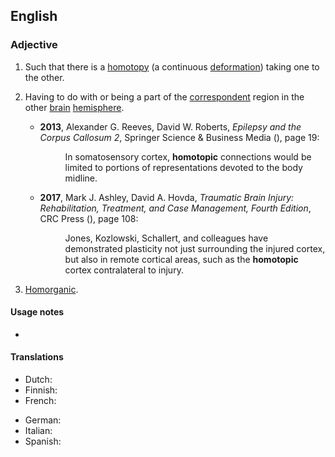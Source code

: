 ==English==
{{wikipedia}}

===Adjective===
{{en-adj|-}}

# {{lb|en|topology|of two [[continuous]] [[map]]s}} Such that there is a [[homotopy]] (a continuous [[deformation]]) taking one to the other.
#: {{ux|en|''f'' and ''g'' are '''homotopic'''.}}
# {{lb|en|neuroscience}} Having to do with or being a part of the [[correspondent]] region in the other [[brain]] [[hemisphere]].
#* '''2013''', Alexander G. Reeves, David W. Roberts, ''Epilepsy and the Corpus Callosum 2'', Springer Science & Business Media ({{ISBN|9781489914279}}), page 19:
#*: In somatosensory cortex, '''homotopic''' connections would be limited to portions of representations devoted to the body midline.
#* '''2017''', Mark J. Ashley, David A. Hovda, ''Traumatic Brain Injury: Rehabilitation, Treatment, and Case Management, Fourth Edition'', CRC Press ({{ISBN|9781498710329}}), page 108:
#*: Jones, Kozlowski, Schallert, and colleagues have demonstrated plasticity not just surrounding the injured cortex, but also in remote cortical areas, such as the '''homotopic''' cortex contralateral to injury.
# {{lb|en|phonetics|rare}} [[homorganic|Homorganic]].

====Usage notes====
* {{en-usage-equal}}

====Translations====
{{trans-top|(topology) such that there is a homotopy taking one to the other}}
* Dutch: {{t|nl|homotopisch}}
* Finnish: {{t|fi|homotooppinen}}
* French: {{t+|fr|homotope|m|f}}
{{trans-mid}}
* German: {{t|de|homotop}}
* Italian: {{t|it|omotopico|m}}
* Spanish: {{t|es|homotópico}}
{{trans-bottom}}
